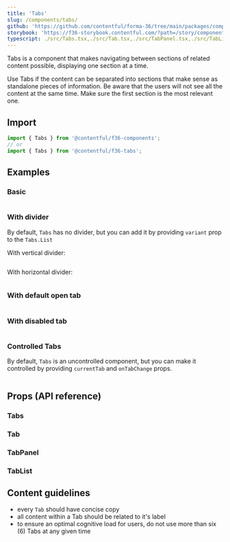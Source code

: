 ```yaml
---
title: 'Tabs'
slug: /components/tabs/
github: 'https://github.com/contentful/forma-36/tree/main/packages/components/tabs'
storybook: 'https://f36-storybook.contentful.com/?path=/story/components-tabs'
typescript: ./src/Tabs.tsx,./src/Tab.tsx,./src/TabPanel.tsx,./src/TabList.tsx
---
```


Tabs is a component that makes navigating between sections of related content possible, displaying one section at a time.

Use Tabs if the content can be separated into sections that make sense as standalone pieces of information.
Be aware that the users will not see all the content at the same time. Make sure the first section is the most relevant one.

## Import

```jsx static=true
import { Tabs } from '@contentful/f36-components';
// or
import { Tabs } from '@contentful/f36-tabs';
```

## Examples

### Basic

```jsx file=examples/TabsBasicExample.tsx

```

### With divider

By default, `Tabs` has no divider, but you can add it by providing `variant` prop to the `Tabs.List`

With vertical divider:

```jsx file=examples/TabsWithVerticalDividerExample.tsx

```

With horizontal divider:

```jsx file=examples/TabsWithHorizontalDividerExample.tsx

```

### With default open tab

```jsx file=examples/TabsWithDefaultTabExample.tsx

```

### With disabled tab

```jsx file=examples/TabsWithDisabledTabExample.tsx

```

### Controlled Tabs

By default, `Tabs` is an uncontrolled component, but you can make it controlled by providing `currentTab` and `onTabChange` props.

```jsx file=examples/TabsControlledExample.tsx

```

## Props (API reference)

### Tabs

<PropsTable of="Tabs" />

### Tab

<PropsTable of="Tab" />

### TabPanel

<PropsTable of="TabPanel" />

### TabList

<PropsTable of="TabList" />

## Content guidelines

- every `Tab` should have concise copy
- all content within a Tab should be related to it's label
- to ensure an optimal cognitive load for users, do not use more than six (6) Tabs at any given time

